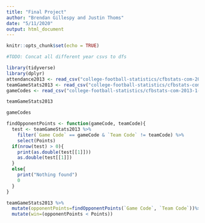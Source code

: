 ---
title: "Final Project"
author: "Brendan Gillespy and Justin Thoms"
date: "5/11/2020"
output: html_document
---

```{r setup, include=FALSE}
knitr::opts_chunk$set(echo = TRUE)
```

```{r}
#TODO: Concat all different year csvs to dfs

library(tidyverse)
library(dplyr)
attendance2013 <- read_csv("college-football-statistics/cfbstats-com-2013-1-5-20/game-statistics.csv")
teamGameStats2013 <- read_csv("college-football-statistics/cfbstats-com-2013-1-5-20/team-game-statistics.csv")
gameCodes <- read_csv("college-football-statistics/cfbstats-com-2013-1-5-20/game.csv")


```

```{r}
teamGameStats2013

gameCodes

findOpponentPoints <- function(gameCode, teamCode){
  test <- teamGameStats2013 %>%
    filter(`Game Code` == gameCode & `Team Code` != teamCode) %>%
    select(Points)
  if(nrow(test) > 0){
    print(as.double(test[[1]]))
    as.double(test[[1]])
  }
  else{
    print("Nothing found")
    0
  }
}

teamGameStats2013 %>%
  mutate(opponentPoints=findOpponentPoints(`Game Code`, `Team Code`))%>%
  mutate(win=(opponentPoints < Points))
```
